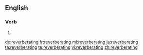 ==English==

===Verb===
{{head|en|present participle}}

# {{present participle of|reverberate|lang=en|nocat=1}}

[[de:reverberating]]
[[fr:reverberating]]
[[ml:reverberating]]
[[ja:reverberating]]
[[ta:reverberating]]
[[te:reverberating]]
[[vi:reverberating]]
[[zh:reverberating]]